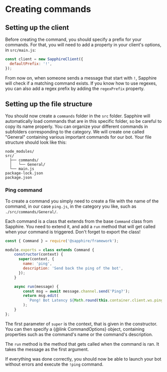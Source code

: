 # Creating commands

## Setting up the client

Before creating the command, you should specify a prefix for your commands.
For that, you will need to add a property in your client's options, in `src/main.js`:

```javascript
const client = new SapphireClient({
  defaultPrefix: '!',
});
```

From now on, when someone sends a message that start with `!`, Sapphire will check if a matching command exists.
If you know how to use regexes, you can also add a regex prefix by adding the `regexPrefix` property.

## Setting up the file structure

You should now create a `commands` folder in the `src` folder. Sapphire will automatically load commands that are in
this specific folder, so be careful to copy its name properly.
You can organize your different commands in subfolders corresponding to the category. We will create one called
"General" containing various important commands for our bot.
Your file structure should look like this:

```
node_modules/
src/
  ├── commands/
  │   └── General/
  └── main.js
package-lock.json
package.json
```

### Ping command

To create a command you simply need to create a file with the name of the command, in our case `ping.js`, in the
category you like, such as `./src/commands/General/`.

Each command is a class that extends from the base `Command` class from Sapphire. You need to extend it, and add a
`run` method that will get called when your command is triggered.
Don't forget to export the class!

```javascript
const { Command } = require('@sapphire/framework');

module.exports = class extends Command {
    constructor(context) {
      super(context, {
        name: 'ping',
        description: 'Send back the ping of the bot',
      });
    }

    async run(message) {
        const msg = await message.channel.send('Ping?');
        return msg.edit(
          `Pong! Bot Latency ${Math.round(this.container.client.ws.ping)}ms. API Latency ${msg.createdTimestamp - message.createdTimestamp}ms.`
        );
    }
};
```

The first parameter of `super` is the context, that is given in the constructor. You can then specify a
{@link CommandOptions} object, containing properties such as the command's name or the
command's description.

The `run` method is the method that gets called when the command is ran. It takes the message as the first argument.

If everything was done correctly, you should now be able to launch your bot without errors and execute the `!ping` command.
